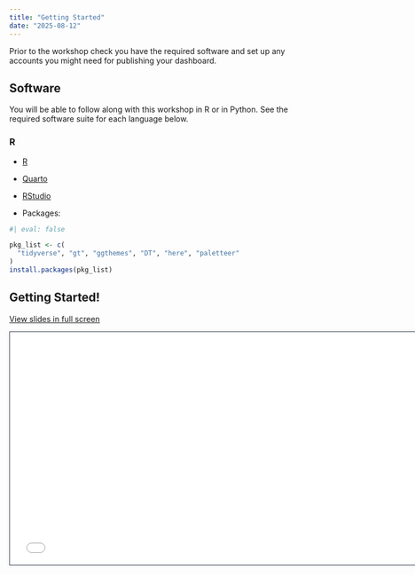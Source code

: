 ```yaml
---
title: "Getting Started"
date: "2025-08-12"
---
```


Prior to the workshop check you have the required software and set up any accounts you might need for publishing your dashboard.

## Software

You will be able to follow along with this workshop in R or in Python. See the required software suite for each language below.

### R

-   [R](https://cran.r-project.org)

-   [Quarto](https://quarto.org/docs/download/)

-   [RStudio](https://posit.co/download/rstudio-desktop/)

-   Packages:

```r
#| eval: false

pkg_list <- c(
  "tidyverse", "gt", "ggthemes", "DT", "here", "paletteer"
)
install.packages(pkg_list)
```

## Getting Started!

[View slides in full screen](slides_getting_started.html)

```{=html}
<iframe class="slide-deck" src="slides_getting_started.html" height="420" width="747" style="border: 1px solid #2e3846;"></iframe>
```
